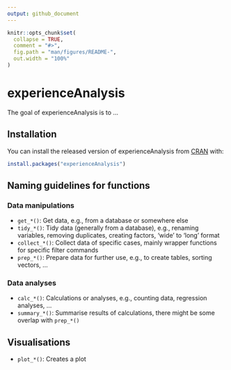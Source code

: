 ```yaml
---
output: github_document
---
```


<!-- README.md is generated from README.Rmd. Please edit that file -->

```r
knitr::opts_chunk$set(
  collapse = TRUE,
  comment = "#>",
  fig.path = "man/figures/README-",
  out.width = "100%"
)
```

# experienceAnalysis

<!-- badges: start -->
<!-- badges: end -->

The goal of experienceAnalysis is to ...

## Installation

You can install the released version of experienceAnalysis from [CRAN](https://CRAN.R-project.org) with:

``` r
install.packages("experienceAnalysis")
```

## Naming guidelines for functions

### Data manipulations

- `get_*()`: Get data, e.g., from a database or somewhere else
- `tidy_*()`: Tidy data (generally from a database), e.g., renaming variables, removing duplicates, creating factors, 'wide' to 'long' format
- `collect_*()`: Collect data of specific cases, mainly wrapper functions for specific filter commands
- `prep_*()`: Prepare data for further use, e.g., to create tables, sorting vectors, ...

### Data analyses

- `calc_*()`: Calculations or analyses, e.g., counting data, regression analyses, ...
- `summary_*()`: Summarise results of calculations, there might be some overlap with `prep_*()`

## Visualisations

- `plot_*()`: Creates a plot





